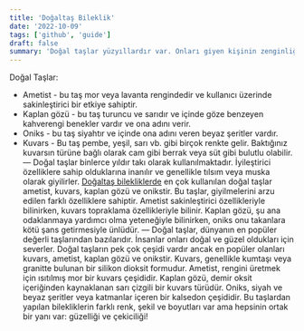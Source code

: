 ```yaml
---
title: 'Doğaltaş Bileklik'
date: '2022-10-09'
tags: ['github', 'guide']
draft: false
summary: 'Doğal taşlar yüzyıllardır var. Onları giyen kişinin zenginliğini göstermenin bir yolu olarak kullanıldılar. Birçok doğal taş türü vardır ve hepsinin farklı özellikleri vardır.'
---
```


Doğal Taşlar:
- Ametist - bu taş mor veya lavanta rengindedir ve kullanıcı üzerinde sakinleştirici bir etkiye sahiptir.
- Kaplan gözü - bu taş turuncu ve sarıdır ve içinde göze benzeyen kahverengi benekler vardır ve ona adını verir.
- Oniks - bu taş siyahtır ve içinde ona adını veren beyaz şeritler vardır.
- Kuvars - Bu taş pembe, yeşil, sarı vb. gibi birçok renkte gelir. Baktığınız kuvarsın türüne bağlı olarak cam gibi berrak veya süt gibi bulutlu olabilir.
—
Doğal taşlar binlerce yıldır takı olarak kullanılmaktadır. İyileştirici özelliklere sahip olduklarına inanılır ve genellikle tılsım veya muska olarak giyilirler.
[Doğaltaş bilekliklerde](https://www.dogaltaslardukkani.com/dogal-tas-bileklik/) en çok kullanılan doğal taşlar ametist, kuvars, kaplan gözü ve onikstir. Bu taşlar, giyilmelerini arzu edilen farklı özelliklere sahiptir. Ametist sakinleştirici özellikleriyle bilinirken, kuvars topraklama özellikleriyle bilinir. Kaplan gözü, şu ana odaklanmaya yardımcı olma yeteneğiyle bilinirken, oniks onu takanlara kötü şans getirmesiyle ünlüdür.
—
Doğal taşlar, dünyanın en popüler değerli taşlarından bazılarıdır. İnsanlar onları doğal ve güzel oldukları için severler.
Doğal taşların pek çok çeşidi vardır ancak en popüler olanları kuvars, ametist, kaplan gözü ve onikstir. Kuvars, genellikle kumtaşı veya granitte bulunan bir silikon dioksit formudur. Ametist, rengini üretmek için ısıtılmış mor bir kuvars çeşididir. Kaplan gözü, demir oksit içeriğinden kaynaklanan sarı çizgili bir kuvars türüdür. Oniks, siyah ve beyaz şeritler veya katmanlar içeren bir kalsedon çeşididir.
Bu taşlardan yapılan bilekliklerin farklı renk, şekil ve boyutları var ama hepsinin ortak bir yanı var: güzelliği ve çekiciliği!

